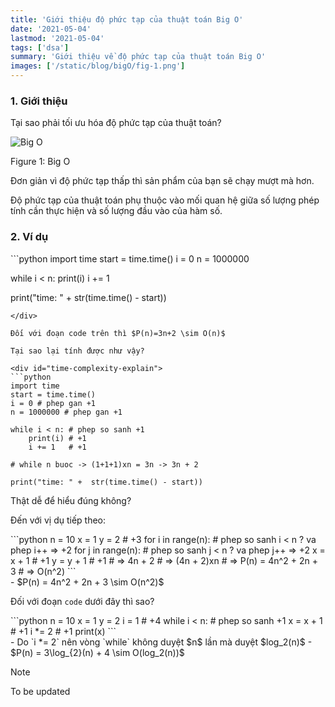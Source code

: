 ```yaml
---
title: 'Giới thiệu độ phức tạp của thuật toán Big O'
date: '2021-05-04'
lastmod: '2021-05-04'
tags: ['dsa']
summary: 'Giới thiệu về độ phức tạp của thuật toán Big O'
images: ['/static/blog/bigO/fig-1.png']
---
```


### 1. Giới thiệu
Tại sao phải tối ưu hóa độ phức tạp của thuật toán?
<div style={{ textAlign: "center" }}>
    <img
        id="figure-1"
        src="/static/blog/bigO/fig-1.png"
        alt="Big O"
        style={{ width: "80%", display: "block", margin: "0 auto" }}
    />
    <p style={{ textAlign: "center" }}>Figure 1: Big O</p>
</div>

Đơn giản vì độ phức tạp thấp thì sản phẩm của bạn sẽ chạy mượt mà hơn.

Độ phức tạp của thuật toán phụ thuộc vào mối quan hệ giữa số lượng phép tính cần thực hiện và số lượng đầu vào của hàm số.

### 2. Ví dụ
<div id="time-complexity">
```python
import time
start = time.time()
i = 0
n = 1000000

while i < n:
    print(i)
    i += 1

print("time: " +  str(time.time() - start))
```
</div>

Đối với đoạn code trên thì $P(n)=3n+2 \sim O(n)$

Tại sao lại tính được như vậy?

<div id="time-complexity-explain">
```python
import time
start = time.time()
i = 0 # phep gan +1
n = 1000000 # phep gan +1

while i < n: # phep so sanh +1
    print(i) # +1
    i += 1   # +1

# while n buoc -> (1+1+1)xn = 3n -> 3n + 2

print("time: " +  str(time.time() - start))
```
</div>
Thật dễ để hiểu đúng không?

Đến với vị dụ tiếp theo:
<div id="time-complexity-2">
```python
n = 10
x = 1
y = 2
# +3
for i in range(n): # phep so sanh i < n ? va phep i++ => +2
    for j in range(n): # phep so sanh j < n ? va phep j++ => +2
        x = x + 1 # +1
        y = y + 1 # +1
        # => 4n + 2
# => (4n + 2)xn
# => P(n) = 4n^2 + 2n + 3
# => O(n^2)
```
</div>
- $P(n) = 4n^2 + 2n + 3 \sim O(n^2)$

Đối với đoạn `code` dưới đây thì sao?
<div id="time-complexity-3">
```python
n = 10
x = 1
y = 2
i = 1
# +4
while i < n: # phep so sanh +1 
    x = x + 1 # +1
    i *= 2 # +1
    print(x)
```
</div>
- Do `i *= 2` nên vòng `while` không duyệt $n$ lần mà duyệt $log_2(n)$
- $P(n) = 3\log_{2}(n) + 4 \sim O(log_2(n))$

> [!NOTE]
> To be updated
